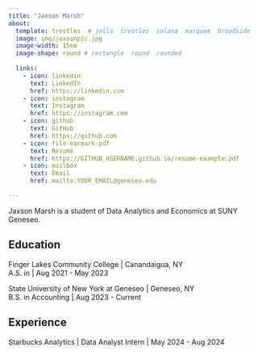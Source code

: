 ```yaml
---
title: "Jaxson Marsh"
about:
  template: trestles  # jolla  trestles  solana  marquee  broadside
  image: img/jaxsonpic.jpg
  image-width: 15em
  image-shape: round # rectangle  round  rounded
  
  links:
    - icon: linkedin
      text: LinkedIn
      href: https://linkedin.com
    - icon: instagram
      text: Instagram
      href: https://instagram.com
    - icon: github
      text: GitHub
      href: https://github.com
    - icon: file-earmark-pdf
      text: Resumé
      href: https://GITHUB_USERNAME.github.io/resume-example.pdf
    - icon: mailbox
      text: Email
      href: mailto:YOUR_EMAIL@geneseo.edu

---
```



Jaxson Marsh is a student of Data Analytics and Economics at SUNY Geneseo.

## Education

Finger Lakes Community College | Canandaigua, NY <br>
A.S. in | Aug 2021 - May 2023 <br>

State University of New York at Geneseo | Geneseo, NY <br>
B.S. in Accounting | Aug 2023 - Current <br>

## Experience

Starbucks Analytics | Data Analyst Intern | May 2024 - Aug 2024


